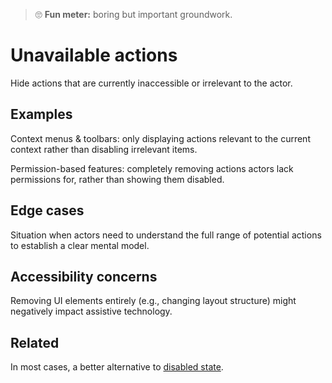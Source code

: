 
<Meta title="Patterns/Unavailable actions" />

> 🙄 **Fun meter:** boring but important groundwork.

# Unavailable actions

Hide actions that are currently inaccessible or irrelevant to the actor.

## Examples

Context menus & toolbars: only displaying actions relevant to the current context rather than disabling irrelevant items.

Permission-based features: completely removing actions actors lack permissions for, rather than showing them disabled.

## Edge cases

Situation when actors need to understand the full range of potential actions to establish a clear mental model.

## Accessibility concerns

Removing UI elements entirely (e.g., changing layout structure) might negatively impact assistive technology.

## Related

In most cases, a better alternative to [disabled state](./?path=/docs/patterns-disabled-state--docs).